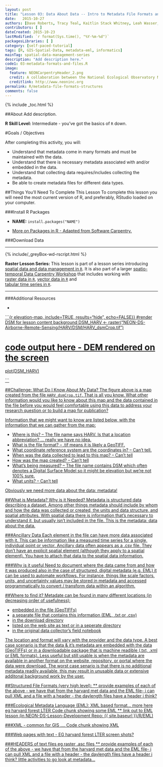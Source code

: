 ```yaml
---
layout: post
title: "Lesson 03: Data About Data -- Intro to Metadata File Formats and Structure"
date:   2015-10-27
authors: [Dave Roberts, Tracy Teal, Kaitlin Stack Whitney, Leah Wasser, Megan A. Jones]
contributors: [ ]
dateCreated: 2015-10-23
lastModified: `r format(Sys.time(), "%Y-%m-%d")`
packagesLibraries: [ ]
category: [self-paced-tutorial] 
tags: [R, GIS-Spatial-Data, metadata-eml, informatics]
mainTag: spatial-data-management-series
description: "Add description here."
code1: 03-metadata-formats-and-files.R
image:
  feature: NEONCarpentryHeader_2.png
  credit: A collaboration between the National Ecological Observatory Network (NEON) and Data Carpentry
  creditlink: http://www.neoninc.org
permalink: R/metadata-file-formats-structures
comments: false
---
```


{% include _toc.html %}

##About
Add description.

**R Skill Level:** Intermediate - you've got the basics of `R` down.

<div id="objectives" markdown="1">

#Goals / Objectives

After completing this activity, you will:

* Understand that metadata come in many formats and must be maintained with the
data. 
* Understand that there is necessary metadata associated with and/or embedded in
the data.
* Understand that collecting data requires/includes collecting the metadata.
* Be able to create metadata files for different data types. 

##Things You’ll Need To Complete This Lesson
To complete this lesson you will need the most current version of R, and 
preferably, RStudio loaded on your computer.

###Install R Packages

* **NAME:** `install.packages("NAME")`

* [More on Packages in R - Adapted from Software Carpentry.]({{site.baseurl}}R/Packages-In-R/)

###Download Data

****

{% include/_greyBox-wd-rscript.html %}

**Raster Lesson Series:** This lesson is part of a lesson series introducing
[spatial data and data management in `R` ]({{ site.baseurl }}tutorial/URL).
It is also part of a larger 
[spatio-temporal Data Carpentry Workshop ]({{ site.baseurl }}workshops/spatio-temporal-workshop)
that includes working with  
[raster data in `R` ]({{ site.baseurl }}tutorial/spatial-raster-series),
[vector data in `R` ]({{ site.baseurl }}tutorial/spatial-vector-series)
and  
[tabular time series in `R` ]({{ site.baseurl }}tutorial/tabular-time-series).

****

###Additional Resources

* <a href="http://cran.r-project.org/web/packages/raster/raster.pdf" target="_blank">

</div>


```{r elevation-map, include=TRUE, results="hide", echo=FALSE}}
#render DSM for lesson content background
DSM_HARV <- raster("NEON-DS-Airborne-Remote-Sensing/HARV/DSM/HARV_dsmCrop.tif")

# code output here - DEM rendered on the screen
plot(DSM_HARV)

```

<div id="challenge" markdown="1">
##Challenge: What Do I Know About My Data?
The figure above is a map created from the file `HARV_dsmCrop.tif`.  That is all
you know.  What other information would you like to know about this map and the
data contained in the file before you would feel comfortable using
this data to address your research question or to build a map for publication? 

</div>

Information that we might want to know are listed below, with the information
that we can gather from the map:

* Where is this?  -- The file name says HARV. Is that a location abbreviation?
... really we have no idea.  
* What is the file format? -- .tif means it is likely a GeoTIFF.  
* What coordinate reference system are the coordinates in?  -- Can't tell. 
* When was the data collected to lead to this map?  -- Can't tell
* How was the map created? -- Can't tell 
* What’s being measured? -- The file name contains DSM which often denotes a 
Digital Surface Model so it might be elevation but we're not 100% sure.   
* What units? -- Can't tell

Obviously we need more data about the data: metadata!

##What is Metadata?  Why is it Needed?
Metadata is structured data describing a dataset. Among other things metadata
should include by whom and how the data was collected or created, the units and
data structure, and spatial attributes. With spatial data there is information
that's necessary to understand it, but usually isn't included in the file. 
This is the metadata: data about the data.

###Ancillary Data
Each element in the file can have more data associated with it. This can be
information like a measured time series for a single, individual point or
vector. Ancillary data often appears as a .csv file. They don't have an explicit
spatial element (although they apply to a spatial element). You have to attach
that data to the spatial data information.


###Why is it useful
Need to document where the data came from and how it was produced
also in the case of structured, digital metadata (e.g. EML) it can be used to automate workflows. For instance, things like scale factors, units, and uncertainty values may be stored in metadata and accessed programmatically to convert / transform data within an algorithm.

##Where to find it? 
Metadate can be found in many different locations (in decreasing order of
usefulness): 

* embedded in the file (GeoTIFFs)
* a separate file that contains this information (EML, .txt or .csv)
* in the download directory
* listed on the web site as text or in a seperate directory
* in the original data collector's field notebook  

The location and format will vary with the provider and the data type.  A best
case scenario is that the data & it's metadata are embedded with the data
(GeoTIFFs) or in a downloadable package that is machine readible (.txt, .xml or
EML formats).  Less useful but still usable is when the metadata are available
in another format on the website, repository, or portal where the data were
download.  The worst case senario is that there is no additional metadata 
readily available, this may result in unusable data or extensive additonal
background work by the user.  

##Structured File Formats (very high level):
** provide examples of each of the above - we have that from the harvard met data and the EML file- i can pull XML and a file with a header - the daylength files have a header i think?

###Ecological Metadata Language (EML): XML based format… more here 
eg harvard forest LTER
Code chunk showing some EML
** link out to EML lesson (in NEON-DS-Lesson-Development Repo: {{ site.baseurl }}/R/EML)

###XML - common for GIS ….
Code chunk showing XML

###Web pages with text - EG harvard forest LTER
screen shots?

###HEADERS of text files
eg raster .asc files
** provide examples of each of the above - we have that from the harvard met data and the EML file- i can pull XML and a file with a header - the daylength files have a header i think? 
little activities to go look at metadata…








